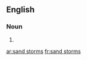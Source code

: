==English==

===Noun===
{{head|en|plural}}

# {{plural of|sand storm|lang=en}}

[[ar:sand storms]]
[[fr:sand storms]]